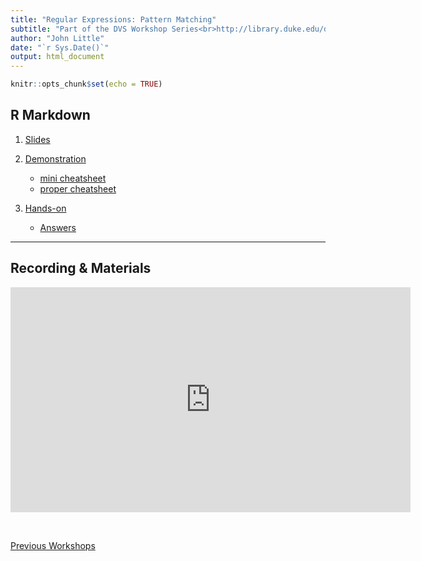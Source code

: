 ```yaml
---
title: "Regular Expressions: Pattern Matching"
subtitle: "Part of the DVS Workshop Series<br>http://library.duke.edu/data/news"
author: "John Little"
date: "`r Sys.Date()`"
output: html_document
---
```


```r
knitr::opts_chunk$set(echo = TRUE)
```

## R Markdown

1. [Slides](http://libjohn.github.io/regex/slides.html)

1. [Demonstration](http://libjohn.github.io/regex/regex.html)
    + [mini cheatsheet](http://libjohn.github.io/regex/cheat-sheet.html)
    + [proper cheatsheet](https://www.cheatography.com/davechild/cheat-sheets/regular-expressions/)

1. [Hands-on](http://libjohn.github.io/regex/regex.html)
    + [Answers](http://libjohn.github.io/regex/answers.html)
    
---

## Recording & Materials

<iframe height="360" width="640" src="https://warpwire.duke.edu/w/XIgBAA/" frameborder="0" scrolling="0" allowfullscreen></iframe>

&nbsp;

[Previous Workshops](http://library.duke.edu/data/news/past-workshops)
